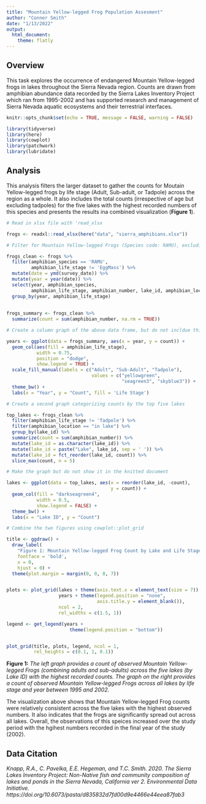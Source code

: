 ```yaml
---
title: "Mountain Yellow-legged Frog Population Assesment"
author: "Conner Smith"
date: "1/13/2022"
output: 
  html_document: 
    theme: flatly
---
```


## **Overview**

This task explores the occurrence of endangered Mountain Yellow-legged frogs in lakes throughout the Sierra Nevada region. Counts are drawn from amphibian abundance data recorded by the Sierra Lakes Inventory Project which ran from 1995-2002 and has supported research and management of Sierra Nevada aquatic ecosystems and their terrestrial interfaces. 

```r
knitr::opts_chunk$set(echo = TRUE, message = FALSE, warning = FALSE)

library(tidyverse)
library(here)
library(cowplot)
library(patchwork)
library(lubridate)

```

## **Analysis**

This analysis filters the larger dataset to gather the counts for Moutain Yellow-legged frogs by life stage (Adult, Sub-adult, or Tadpole) across the region as a whole. It also includes the total counts (irrespective of age but excluding tadpoles) for the five lakes with the highest recorded numbers of this species and presents the results ina  combined visualization (**Figure 1**). 

```r
# Read in xlsx file with 'read_xlsx

frogs <- readxl::read_xlsx(here("data", "sierra_amphibians.xlsx"))
```


```r
# Filter for Mountain Yellow-legged Frogs (Species code: RAMU), excluding egg life stage (code: EggMass) and group by year and lifestage. 

frogs_clean <- frogs %>% 
  filter(amphibian_species == 'RAMU',
         amphibian_life_stage != 'EggMass') %>% 
  mutate(date = ymd(survey_date)) %>%
  mutate(year = year(date)) %>% 
  select(year, amphibian_species, 
         amphibian_life_stage, amphibian_number, lake_id, amphibian_location) %>%
  group_by(year, amphibian_life_stage) 
  
  
frogs_summary <- frogs_clean %>% 
  summarize(count = sum(amphibian_number, na.rm = TRUE))

```


```r
# Create a column graph of the above data frame, but do not incldue this graph in the knitted document 

years <- ggplot(data = frogs_summary, aes(x = year, y = count)) +
  geom_col(aes(fill = amphibian_life_stage), 
           width = 0.75, 
           position = "dodge",
           show.legend = TRUE) +
  scale_fill_manual(labels = c("Adult", "Sub-Adult", "Tadpole"),
                               values = c("yellowgreen",
                                          "seagreen3", "skyblue3")) +
  theme_bw() +
  labs(x = "Year", y = "Count", fill = 'Life Stage')

```

```r
# Create a second graph categorizing counts by the top five lakes 

top_lakes <- frogs_clean %>%
  filter(amphibian_life_stage != 'Tadpole') %>% 
  filter(amphibian_location == "in lake") %>% 
  group_by(lake_id) %>%
  summarize(count = sum(amphibian_number)) %>% 
  mutate(lake_id = as.character(lake_id)) %>%
  mutate(lake_id = paste("Lake", lake_id, sep = ' ')) %>% 
  mutate(lake_id = fct_reorder(lake_id, count)) %>% 
  slice_max(count, n = 5)

# Make the graph but do not show it in the knitted document

lakes <- ggplot(data = top_lakes, aes(x = reorder(lake_id, -count), 
                                      y = count)) +
  geom_col(fill = "darkseagreen4",
           width = 0.5,
           show.legend = FALSE) +
  theme_bw() +
  labs(x = "Lake ID", y = "Count")
```

```r
# Combine the two figures using cowplot::plot_grid

title <- ggdraw() + 
  draw_label(
    "Figure 1: Mountain Yellow-legged Frog Count by Lake and Life Stage",
    fontface = 'bold',
    x = 0,
    hjust = 0) +
  theme(plot.margin = margin(0, 0, 0, 7))


plots <- plot_grid(lakes + theme(axis.text.x = element_text(size = 7)),
                   years + theme(legend.position = "none",
                                 axis.title.y = element_blank()),
                   ncol = 2,
                   rel_widths = c(1.5, 1))

legend <- get_legend(years + 
                       theme(legend.position = "bottom"))


plot_grid(title, plots, legend, ncol = 1,
          rel_heights = c(0.1, 1, 0.1))

```


**Figure 1:** *The left graph provides a count of observed Mountain Yellow-legged Frogs (combining adults and sub-adults) across the five lakes (by Lake ID) with the highest recorded counts. The graph on the right provides a count of observed Mountain Yellow-legged Frogs across all lakes by life stage and year between 1995 and 2002.*

The visualization above shows that Mountain Yellow-legged Frog counts were relatively consistent across the five lakes with the highest observed numbers. It also indicates that the frogs are significantly spread out across all lakes. Overall, the observations of this speices increased over the study period with the hgihest numbers recorded in the final year of the study (2002). 

## **Data Citation** 

*Knapp, R.A., C. Pavelka, E.E. Hegeman, and T.C. Smith. 2020. The Sierra Lakes Inventory Project: Non-Native fish and community composition of lakes and ponds in the Sierra Nevada, California ver 2. Environmental Data Initiative. https://doi.org/10.6073/pasta/d835832d7fd00d9e4466e44eea87fab3*
